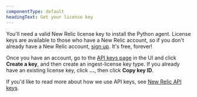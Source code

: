 ```yaml
---
componentType: default
headingText: Get your license key
---
```


You'll need a valid New Relic license key to install the Python agent. License keys are available to those who have a New Relic account, so if you don't already have a New Relic account, [sign up](https://newrelic.com/signup?via=login). It's free, forever!

Once you have an account, go to the [API keys page](https://one.newrelic.com/api-keys) in the UI and click **Create a key**, and then create an ingest-license key type. If you already have an existing license key, click **...**, then click **Copy key ID**.

If you'd like to read more about how we use API keys, see [New Relic API keys](/docs/apis/intro-apis/new-relic-api-keys).